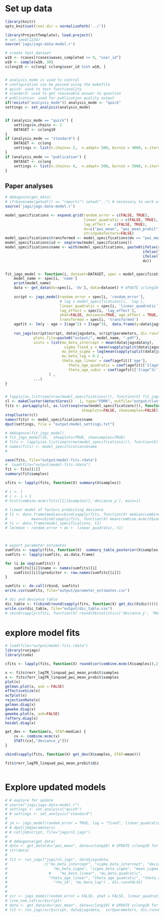 # Set up data
```r
library(knitr)
opts_knit$set(root.dir = normalizePath('../'))
```

```r
library(ProjectTemplate); load.project()
# set.seed(1234)
source('jags/jags-data-model.r')

# create test dataset
w10 <- rcases[rcases$waves_completed >= 9, "user_id"]
w10 <- sample(w10, 30)
cclong10 <- cclong[ cclong$user_id %in% w10, ]


# analysis_mode is used to control
# configuration can be passed using the makefile
# quick: used to test functionality
# standard: used to get reasonable answer to question
# publication: used for publication quality output
if(!exists("analysis_mode")) analysis_mode <- "quick"
settings <- set_analysis(analysis_mode)


if (analysis_mode == "quick") {
    settings$n.chains <- 2
    DATASET <- cclong10
}
if (analysis_mode == "standard") {
    DATASET <- cclong
    settings <- list(n.chains= 2,  n.adapt= 500, burnin = 4000, n.iter= 1000, thin=1) # around 1 hour - multicore
}
if (analysis_mode == "publication") {
    DATASET <- cclong
    settings <- list(n.chains= 4,  n.adapt= 500, burnin = 5000, n.iter= 5000, thin=1) # around 2 hours - multicore
}

```

## Paper analyses
```r
# debugonce(get_data)
# if(basename(getwd()) == "reports") setwd("..") # necessary to work with projecttemplate
source('jags/jags-data-model.r')

model_specifications <- expand.grid(random_error = c(FALSE, TRUE), 
                                    linear_quadratic = c(FALSE, TRUE), 
                                    lag_effect =  c(FALSE, TRUE),
                                    dv=c("pwi_mean", "pwi_mean_probit"),
                                    stringsAsFactors=FALSE)
model_specifications$transformed <- model_specifications$dv == "pwi_mean_probit"
model_specifications$id <- seq(nrow(model_specifications))
model_specifications$name <- with(model_specifications, paste0(ifelse(random_error, "rerr", "ferr"), "_", 
                                                               ifelse(lag_effect, "lagTR", "lagFA"), "_", 
                                                               ifelse(linear_quadratic, "linquad", "int"), "_",
                                                               dv))


fit_jags_model <- function(i, dataset=DATASET, spec = model_specifications, ...) {
    model_name <- spec[i, 'name']
    print(model_name)
    data <- get_data(dv=spec[i, 'dv'], data=dataset) # UPDATE cclong10 for final analysis
    
    script <- jags_model(random_error = spec[i, 'random_error'], 
                         # lag = model_specifications[i, 'lag'], 
                         linear_quadratic = spec[i, 'linear_quadratic'], 
                         lag_effect = spec[i, 'lag_effect'],
                         yhat=FALSE, deviance=TRUE, age_effect = TRUE,
                         transformed = spec[i, 'transformed')
    agefit <- lm(y ~ age + I(age^2) + I(age^3),  data.frame(y=data$jagsdata$y, age=data$jagsdata$age))
    
    run_jags(script$script, data$jagsdata, script$parameters, dic.run=TRUE, 
             plots.file=paste0("output/", model_name, ".pdf"), 
             inits = list(mu_beta_intercept = mean(data$jagsdata$y),
                           sigma_fixed_y = mean(sapply(split(data$jagsdata$y, data$jagsdata$subject), sd)),
                          mu_beta_sigma = log(mean(sapply(split(data$jagsdata$y, data$jagsdata$subject), sd))),
                          mu_beta_lag = 0.2 ,    
                          theta_age_linear = coef(agefit)['age'],
                             theta_age_quadratic = coef(agefit)['I(age^2)'],
                             theta_age_cubic = coef(agefit)['I(age^3)'] 
                    ) , 
             ...)
}


# lapply(as.list(seq(nrow(model_specifications))), function(X) fit_jags_model(X,  showplots=FALSE, showsamples=FALSE))
cl <- makeCluster(detectCores() - 1, type="FORK", outfile="output/cluster-output.txt")
fits <- parLapply(cl, as.list(seq(nrow(model_specifications))), function(X) fit_jags_model(X, 
                                   showplots=FALSE, showsamples=FALSE))
stopCluster(cl)
names(fits) <- model_specifications$name
dput(settings, file = "output/model_settings.txt")

# debugonce(fit_jags_model)
# fit_jags_model(16,  showplots=TRUE, showsamples=TRUE)
# fits <- lapply(as.list(seq(nrow(model_specifications))), function(X) fit_jags_model(X,  showplots=TRUE, showsamples=TRUE))
# names(fits) <- model_specifications$name
# 

save(fits, file="output/model-fits.rdata")
#  load(file="output/model-fits.rdata")
fit <- fits[[1]]
summary(fit$samples)
    
sfits <- lapply(fits, function(X) summary(X$samples))

# i <- 1
# i <- i + 1
# hist(combine.mcmc(fits[[1]]$samples)[,'deviance_y'], main=i)

# linear model of factors predicting deviance
# t1 <- data.frame(median=cbind(sapply(fits, function(X) median(combine.mcmc(X$samples)[,'deviance_y']))),
#           mean=cbind(sapply(fits, function(X) mean(combine.mcmc(X$samples)[,'deviance_y']))))
# t1 <- data.frame(model_specifications, t1)
# lm(mean ~ random_error + dv +  linear_quadratic, t1)



# export parameter estimates
sumfits <- sapply(fits, function(X)  summary_table_posterior(X$samples, digits = 5))
sumfits <- lapply(sumfits, as.data.frame)

for (i in seq(sumfits)) {
    sumfits[[i]]$name <- names(sumfits)[i]
    sumfits[[i]]$predictor <- row.names(sumfits[[i]])
}

sumfits <- do.call(rbind, sumfits)
write.csv(sumfits, file="output/parameter_estimates.csv")

# dic and deviance table 
dic_table <- t(cbind(round(sapply(fits, function(X) get_dic(X$dic)))))
write.csv(dic_table, file="output/dic_table.csv")
# cbind(sapply(sfits, function(X) round(X$statistics['deviance_y', 'Mean'])))


```

# explore model fits
```r
# load(file="output/model-fits.rdata")
library(runjags)
library(coda)

cfits <- lapply(fits, function(X) round(cor(combine.mcmc(X$samples)),2))

x <- fits$rerr_lagTR_linquad_pwi_mean_probit$samples
x <- fits$ferr_lagTR_linquad_pwi_mean_probit$samples
plot(x)
gelman.plot(x, ask = FALSE)
effectiveSize(x)
acfplot(x)
rejectionRate(x)
gelman.diag(x)
geweke.diag(x)
geweke.plot(x, ask=FALSE)
raftery.diag(x)
heidel.diag(x)

get_dev <- function(x, STAT=median) {
    cx <- combine.mcmc(x)
    STAT((cx[,"deviance_y"]))
}

cbind(sapply(fits, function(X) get_dev(X$samples, STAT=mean)))

fits$rerr_lagTR_linquad_pwi_mean_probit$dic



```




# Explore updated models

```r
# # explore for update
# source("jags/jags-data-model.r")
# settings <- set_analysis("quick")
# # settings <- set_analysis("standard")
# 
# jm <- jags_model(random_error = TRUE, lag = "fixed", linear_quadratic = FALSE)
# # dput(jm$parameters)
# # cat(jm$script, file="jags/n1.jags")
# 
# # debugonce(get_data)
# data <- get_data(dv="pwi_mean", data=cclong10) # UPDATE cclong10 for final analysis
# str(data)
# 
# fit <- run_jags("jags/n1.jags", data$jagsdata, 
#                 c("mu_beta_intercept", "sigma_beta_intercept", "deviance_y", 
#                     "mu_beta_sigma", "sigma_beta_sigma", "mean_sigma_y", "sd_sigma_y", 
#                   #    "mu_beta_linear", "mu_beta_quadratic", 
#                   "theta_age_linear", "theta_age_quadratic", "theta_age_cubic",
#                     "rho_14", "mu_beta_lag") , dic.run=FALSE)
# 
# 
# scr <- jags_model(random_error = FALSE, yhat = FALSE, linear_quadratic = FALSE, transformed = FALSE)
# line_num_cat(scr$script)
# data <- get_data(dv="pwi_mean", data=cclong10) # UPDATE cclong10 for final analysis
# fit <- run_jags(scr$script, data$jagsdata,  scr$parameters, dic.run=FALSE)

```

